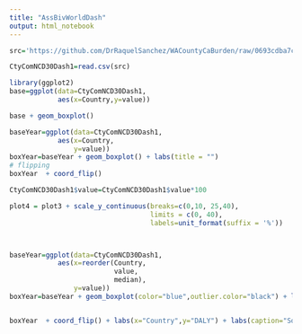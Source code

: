 ```yaml
---
title: "AssBivWorldDash"
output: html_notebook
---
```




```r
src='https://github.com/DrRaquelSanchez/WACountyCaBurden/raw/0693cdba7c11e25177ce422612a6a79469fd4a0d/CtyComNCD30Dash1.csv'

CtyComNCD30Dash1=read.csv(src)
```

```r
library(ggplot2)
base=ggplot(data=CtyComNCD30Dash1,
            aes(x=Country,y=value))

base + geom_boxplot()
```
```r
baseYear=ggplot(data=CtyComNCD30Dash1,
            aes(x=Country,
                y=value)) 
boxYear=baseYear + geom_boxplot() + labs(title = "")
# flipping
boxYear  + coord_flip()
```
```r
CtyComNCD30Dash1$value=CtyComNCD30Dash1$value*100

plot4 = plot3 + scale_y_continuous(breaks=c(0,10, 25,40),
                                   limits = c(0, 40), 
                                   labels=unit_format(suffix = '%')) 



baseYear=ggplot(data=CtyComNCD30Dash1,
            aes(x=reorder(Country,
                          value,
                          median),
                y=value)) 
boxYear=baseYear + geom_boxplot(color="blue",outlier.color="black") + labs(title = "Total % Burden of Disease for Top 30 Countries ") + scale_y_continuous(breaks=c(5,15,25,35,45,55),limits=c(5,55),labels=unit_format(suffix="%"))


boxYear  + coord_flip() + labs(x="Country",y="DALY") + labs(caption="Source:World Health Organization") 
```

